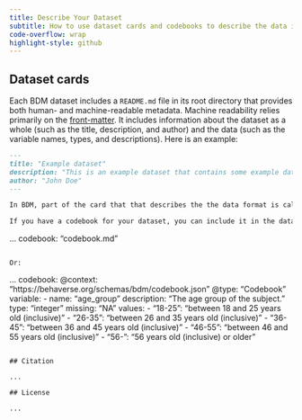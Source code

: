 ```yaml
---
title: Describe Your Dataset
subtitle: How to use dataset cards and codebooks to describe the data in a dataset
code-overflow: wrap
highlight-style: github
---
```



## Dataset cards

Each BDM dataset includes a `README.md` file in its root directory that provides both human- and machine-readable metadata. Machine readability relies primarily on the [front-matter](#). It includes information about the dataset as a whole (such as the title, description, and author) and the data (such as the variable names, types, and descriptions). Here is an example:

```markdown
---
title: "Example dataset"
description: "This is an example dataset that contains some example data."
author: "John Doe"
---

In BDM, part of the card that that describes the the data format is called codebook. It can include information about the variables in the dataset, such as the name, type, and description of each variable, the values that each variable can take on, and any missing data that may exist in the dataset. Codebooks are useful for understanding the data, sharing it with others, and for reproducibility.

If you have a codebook for your dataset, you can include it in the dataset card by adding a `codebook` field to the front-matter. The value of the `codebook` field should be either a path to the codebook file or the codebook itself. For example:
```
...
codebook: "codebook.md"
```

Or:

```
...
codebook:
  @context: "https://behaverse.org/schemas/bdm/codebook.json"
  @type: "Codebook"
  variable:
    - name: "age_group"
      description: "The age group of the subject."
      type: "integer"
      missing: "NA"
      values:
        - "18-25": "between 18 and 25 years old (inclusive)"
        - "26-35": "between 26 and 35 years old (inclusive)"
        - "36-45": "between 36 and 45 years old (inclusive)"
        - "46-55": "between 46 and 55 years old (inclusive)"
        - "56-": "56 years old (inclusive) or older"
```

## Citation

...

## License

...

```
